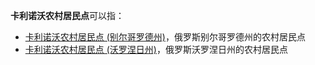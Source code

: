 '''卡利诺沃农村居民点'''可以指：
* [[卡利诺沃农村居民点_(别尔哥罗德州)|卡利诺沃农村居民点 (别尔哥罗德州)]]，俄罗斯别尔哥罗德州的农村居民点
* [[卡利诺沃农村居民点_(沃罗涅日州)|卡利诺沃农村居民点 (沃罗涅日州)]]，俄罗斯沃罗涅日州的农村居民点

{{disambig|cat=俄语译名消歧义}}